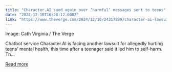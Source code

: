 ```yaml
---
title: "Character.AI sued again over ‘harmful’ messages sent to teens"
date: "2024-12-10T16:28:12.000Z"
link: "https://www.theverge.com/2024/12/10/24317839/character-ai-lawsuit-teen-harmful-messages-mental-health"
---
```


Image: Cath Virginia / The Verge
    

  
Chatbot service Character.AI is facing another lawsuit for allegedly hurting teens’ mental health, this time after a teenager said it led him to self-harm. Th...

[Read more](https://www.theverge.com/2024/12/10/24317839/character-ai-lawsuit-teen-harmful-messages-mental-health)
